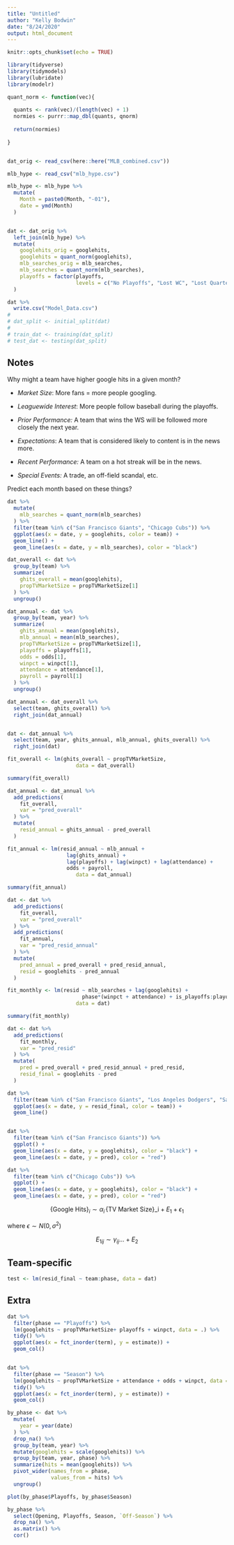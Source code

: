 ```yaml
---
title: "Untitled"
author: "Kelly Bodwin"
date: "8/24/2020"
output: html_document
---
```


```r
knitr::opts_chunk$set(echo = TRUE)
```

```r
library(tidyverse)
library(tidymodels)
library(lubridate)
library(modelr)
```

```r
quant_norm <- function(vec){
  
  quants <- rank(vec)/(length(vec) + 1)
  normies <- purrr::map_dbl(quants, qnorm)
  
  return(normies)
  
}


dat_orig <- read_csv(here::here("MLB_combined.csv")) 
```

```r
mlb_hype <- read_csv("mlb_hype.csv")

mlb_hype <- mlb_hype %>%
  mutate(
    Month = paste0(Month, "-01"),
    date = ymd(Month)
  )


dat <- dat_orig %>%
  left_join(mlb_hype) %>%
  mutate(
    googlehits_orig = googlehits,
    googlehits = quant_norm(googlehits),
    mlb_searches_orig = mlb_searches,
    mlb_searches = quant_norm(mlb_searches),
    playoffs = factor(playoffs, 
                      levels = c("No Playoffs", "Lost WC", "Lost Quarter", "Lost Semi", "Lost WS", "Won WS"))
  ) 

dat %>%
  write.csv("Model_Data.csv")
# 
# dat_split <- initial_split(dat)
# 
# train_dat <- training(dat_split)
# test_dat <- testing(dat_split)
```

## Notes

Why might a team have higher google hits in a given month?

* *Market Size*:  More fans = more people googling.

* *Leaguewide Interest*:  More people follow baseball during the playoffs.

* *Prior Performance:*  A team that wins the WS will be followed more closely the next year.

* *Expectations*: A team that is considered likely to content is in the news more.

* *Recent Performance:* A team on a hot streak will be in the news.

* *Special Events:* A trade, an off-field scandal, etc.



Predict each month based on these things?

```r
dat %>%
  mutate(
    mlb_searches = quant_norm(mlb_searches)
  ) %>%
  filter(team %in% c("San Francisco Giants", "Chicago Cubs")) %>%
  ggplot(aes(x = date, y = googlehits, color = team)) +
  geom_line() +
  geom_line(aes(x = date, y = mlb_searches), color = "black")
```


```r
dat_overall <- dat %>%
  group_by(team) %>%
  summarize(
    ghits_overall = mean(googlehits),
    propTVMarketSize = propTVMarketSize[1]
  ) %>%
  ungroup()

dat_annual <- dat %>%
  group_by(team, year) %>%
  summarize(
    ghits_annual = mean(googlehits),
    mlb_annual = mean(mlb_searches),
    propTVMarketSize = propTVMarketSize[1],
    playoffs = playoffs[1],
    odds = odds[1],
    winpct = winpct[1],
    attendance = attendance[1],
    payroll = payroll[1]
  ) %>%
  ungroup()

dat_annual <- dat_overall %>%
  select(team, ghits_overall) %>%
  right_join(dat_annual)


dat <- dat_annual %>%
  select(team, year, ghits_annual, mlb_annual, ghits_overall) %>%
  right_join(dat)
```


```r
fit_overall <- lm(ghits_overall ~ propTVMarketSize,
                      data = dat_overall)

summary(fit_overall)

dat_annual <- dat_annual %>%
  add_predictions(
    fit_overall,
    var = "pred_overall"
  ) %>%
  mutate(
    resid_annual = ghits_annual - pred_overall
  )


```


```r
fit_annual <- lm(resid_annual ~ mlb_annual + 
                   lag(ghits_annual) + 
                   lag(playoffs) + lag(winpct) + lag(attendance) +
                   odds + payroll,
                      data = dat_annual) 

summary(fit_annual)

dat <- dat %>%
  add_predictions(
    fit_overall,
    var = "pred_overall"
  ) %>%
  add_predictions(
    fit_annual,
    var = "pred_resid_annual"
  ) %>%
  mutate(
    pred_annual = pred_overall + pred_resid_annual,
    resid = googlehits - pred_annual
  )
```


```r
fit_monthly <- lm(resid ~ mlb_searches + lag(googlehits) + 
                        phase*(winpct + attendance) + is_playoffs:playoffs,
                      data = dat) 

summary(fit_monthly)

dat <- dat %>%
  add_predictions(
    fit_monthly,
    var = "pred_resid"
  ) %>%
  mutate(
    pred = pred_overall + pred_resid_annual + pred_resid,
    resid_final = googlehits - pred
  )
```


```r
dat %>%
  filter(team %in% c("San Francisco Giants", "Los Angeles Dodgers", "San Diego Padres")) %>%
  ggplot(aes(x = date, y = resid_final, color = team)) +
  geom_line()


dat %>%
  filter(team %in% c("San Francisco Giants")) %>%
  ggplot() +
  geom_line(aes(x = date, y = googlehits), color = "black") +
  geom_line(aes(x = date, y = pred), color = "red")

dat %>%
  filter(team %in% c("Chicago Cubs")) %>%
  ggplot() +
  geom_line(aes(x = date, y = googlehits), color = "black") +
  geom_line(aes(x = date, y = pred), color = "red")
```




$$\text{\{Google Hits\}}_i \sim \alpha_i \, \text{\{TV Market Size\}_i} + E_1 + \epsilon_1$$

where $\epsilon \sim N(0, \sigma^2)$

$$E_{1ij} \sim \gamma_{ij} ... + E_2$$

## Team-specific

```r
test <- lm(resid_final ~ team:phase, data = dat)
```



## Extra

```r
dat %>%
  filter(phase == "Playoffs") %>%
  lm(googlehits ~ propTVMarketSize+ playoffs + winpct, data = .) %>% 
  tidy() %>%
  ggplot(aes(x = fct_inorder(term), y = estimate)) +
  geom_col()


dat %>%
  filter(phase == "Season") %>%
  lm(googlehits ~ propTVMarketSize + attendance + odds + winpct, data = .) %>% 
  tidy() %>%
  ggplot(aes(x = fct_inorder(term), y = estimate)) +
  geom_col()
```

```r
by_phase <- dat %>%
  mutate(
    year = year(date)
  ) %>%
  drop_na() %>%
  group_by(team, year) %>%
  mutate(googlehits = scale(googlehits)) %>%
  group_by(team, year, phase) %>%
  summarize(hits = mean(googlehits)) %>%
  pivot_wider(names_from = phase, 
              values_from = hits) %>%
  ungroup() 

plot(by_phase$Playoffs, by_phase$Season)

by_phase %>%
  select(Opening, Playoffs, Season, `Off-Season`) %>%
  drop_na() %>%
  as.matrix() %>%
  cor()
```


